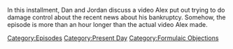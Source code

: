{{DEFAULTSORT:
    #_EPISODE_0862:Bankruptcy Response
}}{{Episode
    | title           = Bankruptcy Response
    | caption         = Listen to this episode on [https://knowledgefight.libsyn.com/862-bankruptcy-response Libsyn], Read the [[Transcript/862: Bankruptcy Response|Unofficial Transcript]], View discussion on [https://reddit.com/17ebd19 Reddit]
    | episodeNumber   = 862
    | length          = 01:18:57
    | airDate         = October 23, 2023
    | coverageDate    = October 19, 2023
    | episodeType     = [[:Category:Present Day|Present Day]], [[:Category:Formulaic Objections|Formulaic Objections]]
    | previousEpisode = [[861: October 18, 2023]]
    | nextEpisode     = [[863: Keepin' It Fake, With Vivek]]
}}

{{Stub}}

In this installment, Dan and Jordan discuss a video Alex put out trying to do damage control about the recent news about his bankruptcy.  Somehow, the episode is more than an hour longer than the actual video Alex made.

[[Category:Episodes]]
[[Category:Present Day]]
[[Category:Formulaic Objections]]
